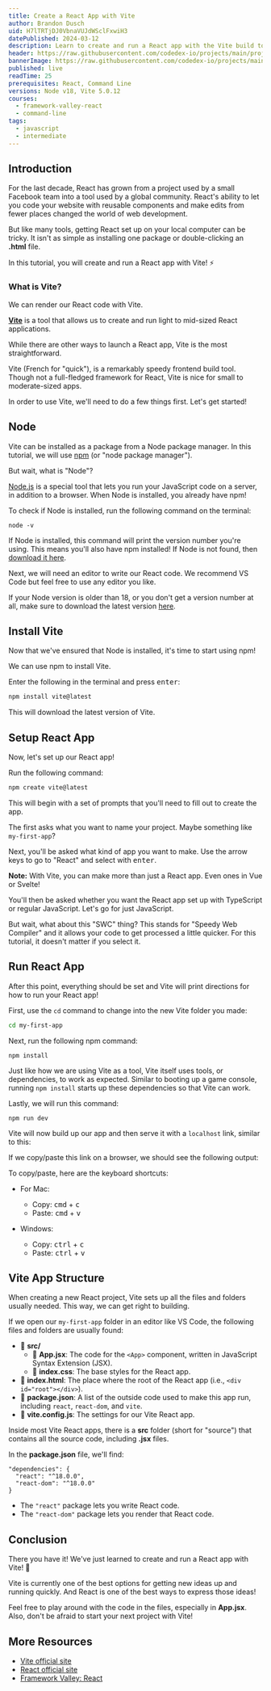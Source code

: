 ```yaml
---
title: Create a React App with Vite
author: Brandon Dusch
uid: H7lTRTjDJ0VbnaVUJdWSclFxwiH3
datePublished: 2024-03-12
description: Learn to create and run a React app with the Vite build tool.
header: https://raw.githubusercontent.com/codedex-io/projects/main/projects/create-a-react-app-with-vite/header.png
bannerImage: https://raw.githubusercontent.com/codedex-io/projects/main/projects/create-a-react-app-with-vite/header.png
published: live
readTime: 25
prerequisites: React, Command Line
versions: Node v18, Vite 5.0.12
courses:
  - framework-valley-react
  - command-line
tags:
  - javascript
  - intermediate
---
```


## Introduction

For the last decade, React has grown from a project used by a small Facebook team into a tool used by a global community. React's ability to let you code your website with reusable components and make edits from fewer places changed the world of web development.

But like many tools, getting React set up on your local computer can be tricky. It isn't as simple as installing one package or double-clicking an **.html** file.

In this tutorial, you will create and run a React app with Vite! ⚡

<ImageZoom src="https://raw.githubusercontent.com/codedex-io/projects/main/projects/create-a-react-app-with-vite/react-hero-image.jpeg" alt="React hero image" />

### What is Vite?

We can render our React code with Vite.

<ImageZoom src="https://raw.githubusercontent.com/codedex-io/projects/main/projects/create-a-react-app-with-vite/vite-logo.png" alt="Vite logo" width="35%"/>

[**Vite**](https://vitejs.dev/) is a tool that allows us to create and run light to mid-sized React applications.

While there are other ways to launch a React app, Vite is the most straightforward.

Vite (French for "quick"), is a remarkably speedy frontend build tool. Though not a full-fledged framework for React, Vite is nice for small to moderate-sized apps.

In order to use Vite, we'll need to do a few things first. Let's get started!

## Node

Vite can be installed as a package from a Node package manager. In this tutorial, we will use [npm](https://www.npmjs.com/) (or "node package manager").

But wait, what is "Node"?

[Node.js](https://nodejs.org/) is a special tool that lets you run your JavaScript code on a server, in addition to a browser. When Node is installed, you already have npm!

To check if Node is installed, run the following command on the terminal:

```
node -v
```

If Node is installed, this command will print the version number you're using. This means you'll also have npm installed! If Node is not found, then [download it here](https://nodejs.org/en/download). 

Next, we will need an editor to write our React code. We recommend VS Code but feel free to use any editor you like.

If your Node version is older than 18, or you don't get a version number at all, make sure to download the latest version [here](https://nodejs.org/en/download).

## Install Vite

Now that we've ensured that Node is installed, it's time to start using npm!

<ImageZoom src="https://raw.githubusercontent.com/codedex-io/projects/main/projects/create-a-react-app-with-vite/npm-logo.png" alt="npm logo" width="30%"/>

We can use npm to install Vite.

Enter the following in the terminal and press <kbd>enter</kbd>:

```js
npm install vite@latest
```

This will download the latest version of Vite.

## Setup React App

Now, let's set up our React app!

Run the following command:

```js
npm create vite@latest
```

This will begin with a set of prompts that you'll need to fill out to create the app.

The first asks what you want to name your project. Maybe something like `my-first-app`?

<ImageZoom src="https://raw.githubusercontent.com/codedex-io/projects/main/projects/create-a-react-app-with-vite/vite-prompt-1.png" alt="Prompt to name Vite project" />

Next, you'll be asked what kind of app you want to make. Use the arrow keys to go to "React" and select with <kbd>enter</kbd>.

<ImageZoom src="https://raw.githubusercontent.com/codedex-io/projects/main/projects/create-a-react-app-with-vite/vite-prompt-2.png" alt="Prompt to select React" />

**Note:** With Vite, you can make more than just a React app. Even ones in Vue or Svelte! 

You'll then be asked whether you want the React app set up with TypeScript or regular JavaScript. Let's go for just JavaScript.

<ImageZoom src="https://raw.githubusercontent.com/codedex-io/projects/main/projects/create-a-react-app-with-vite/vite-prompt-3.png" alt="Prompt to select JavaScript" />

But wait, what about this "SWC" thing? This stands for "Speedy Web Compiler" and it allows your code to get processed a little quicker. For this tutorial, it doesn't matter if you select it.

## Run React App

After this point, everything should be set and Vite will print directions for how to run your React app!

First, use the `cd` command to change into the new Vite folder you made:

```sh
cd my-first-app
```

Next, run the following npm command:

```
npm install
```

Just like how we are using Vite as a tool, Vite itself uses tools, or dependencies, to work as expected. Similar to booting up a game console, running `npm install` starts up these dependencies so that Vite can work.


Lastly, we will run this command:

```
npm run dev
```

Vite will now build up our app and then serve it with a `localhost` link, similar to this:

<ImageZoom src="https://raw.githubusercontent.com/codedex-io/projects/main/projects/create-a-react-app-with-vite/served-react-app-1.png" alt="Served React app, as seen from terminal" />

If we copy/paste this link on a browser, we should see the following output:

<ImageZoom src="https://raw.githubusercontent.com/codedex-io/projects/main/projects/create-a-react-app-with-vite/served-react-app-2.gif" alt="Served React app, as seen from the browser" />

To copy/paste, here are the keyboard shortcuts:

- For Mac:
  - Copy:   <kbd>cmd</kbd> + <kbd>c</kbd>
  - Paste: <kbd>cmd</kbd> + <kbd>v</kbd>

- Windows:
  - Copy: <kbd>ctrl</kbd> + <kbd>c</kbd>
  - Paste: <kbd>ctrl</kbd> + <kbd>v</kbd>

## Vite App Structure

When creating a new React project, Vite sets up all the files and folders usually needed. This way, we can get right to building.

If we open our `my-first-app` folder in an editor like VS Code, the following files and folders are usually found:

- 📂 **src/**
  - 📄 **App.jsx**: The code for the `<App>` component, written in JavaScript Syntax Extension (JSX).
  - 📄 **index.css**: The base styles for the React app.
- 📄 **index.html**: The place where the root of the React app (i.e., `<div id="root"></div>`).
- 📄 **package.json**: A list of the outside code used to make this app run, including `react`, `react-dom`, and `vite`.
- 📄 **vite.config.js**: The settings for our Vite React app.

Inside most Vite React apps, there is a  **src** folder (short for "source") that contains all the source code, including **.jsx** files.

In the **package.json** file, we'll find:

```
"dependencies": {
  "react": "^18.0.0",
  "react-dom": "^18.0.0"
}
```

- The `"react"` package lets you write React code.
- The `"react-dom"` package lets you render that React code.

## Conclusion

There you have it! We've just learned to create and run a React app with Vite! 🎉

Vite is currently one of the best options for getting new ideas up and running quickly. And React is one of the best ways to express those ideas!

Feel free to play around with the code in the files, especially in **App.jsx**. Also, don't be afraid to start your next project with Vite!

## More Resources

- [Vite official site](https://vitejs.dev/)
- [React official site](https://react.dev/)
- [Framework Valley: React](https://www.codedex.io/react)
